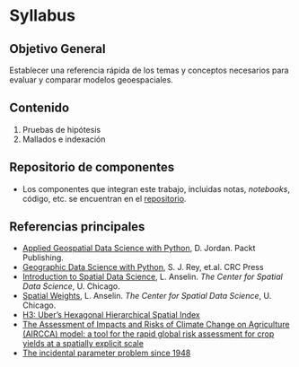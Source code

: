 # Syllabus {.unnumbered}

## Objetivo General {-}

Establecer una referencia rápida de los temas y conceptos necesarios para
evaluar y comparar modelos geoespaciales.

## Contenido {-}

1. Pruebas de hipótesis
2. Mallados e indexación

## Repositorio de componentes {-}

* Los componentes que integran este trabajo, incluidas notas, _notebooks_,
código, etc. se encuentran en el [repositorio](https://github.com/CAMM961001/estancia).

## Referencias principales {-}

* [Applied Geospatial Data Science with Python](https://github.com/PacktPublishing/Applied-Geospatial-Data-Science-with-Python), D. Jordan. Packt Publishing.
* [Geographic Data Science with Python](https://geographicdata.science/book/intro.html), S. J. Rey, et.al. CRC Press
* [Introduction to Spatial Data Science](https://youtube.com/playlist?list=PLzREt6r1NenmFyTw8v2JZpEE4PZGNi5Ht&si=SUS-PmoOYAN8_XtO), L. Anselin.
_The Center for Spatial Data Science_, U. Chicago.
* [Spatial Weights](https://www.youtube.com/watch?v=yjFNuyfskaQ), L. Anselin.
_The Center for Spatial Data Science_, U. Chicago.
* [H3: Uber’s Hexagonal Hierarchical Spatial Index](https://www.uber.com/en-MX/blog/h3/)
* [The Assessment of Impacts and Risks of Climate Change on Agriculture (AIRCCA) model: a tool for the rapid global risk assessment for crop yields at a spatially explicit scale](https://sites.google.com/view/aircc-lab)
* [The incidental parameter problem since 1948](http://www.econ.brown.edu/Faculty/Tony_Lancaster/papers/IncidentalParameters1948.pdf)
